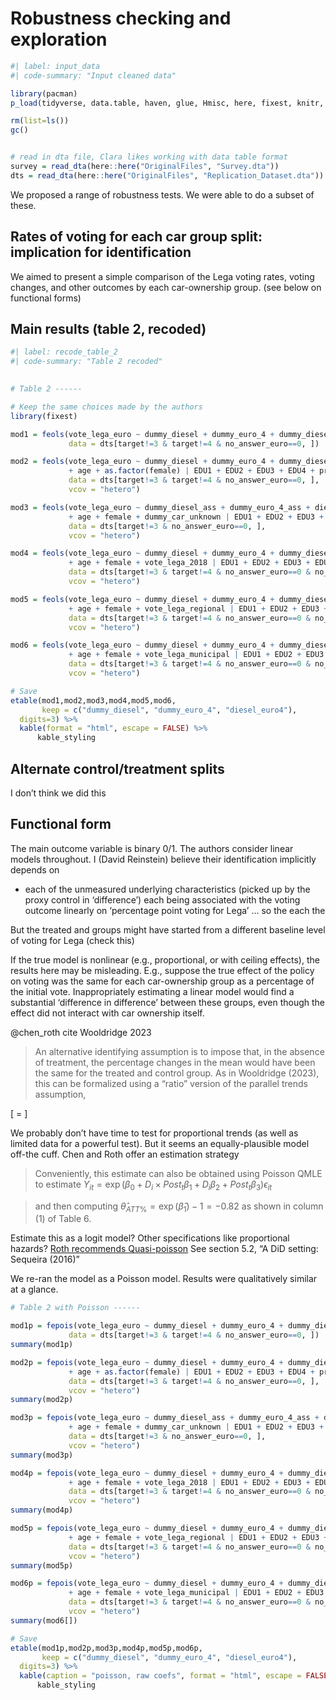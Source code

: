 # Robustness checking and exploration {#robustness}

```r
#| label: input_data
#| code-summary: "Input cleaned data"

library(pacman)
p_load(tidyverse, data.table, haven, glue, Hmisc, here, fixest, knitr, kableExtra)

rm(list=ls())
gc()


# read in dta file, Clara likes working with data table format
survey = read_dta(here::here("OriginalFiles", "Survey.dta"))
dts = read_dta(here::here("OriginalFiles", "Replication_Dataset.dta")) %>% data.table()

```



We proposed a range of robustness tests. We were able to do a subset of these.

## Rates of voting for each car group split: implication for identification

We aimed to present a simple comparison of the Lega voting rates, voting changes, and other outcomes by each car-ownership group. (see below on functional forms)

## Main results (table 2, recoded)

```r
#| label: recode_table_2
#| code-summary: "Table 2 recoded"
 

# Table 2 ------

# Keep the same choices made by the authors
library(fixest)

mod1 = feols(vote_lega_euro ~ dummy_diesel + dummy_euro_4 + dummy_diesel*dummy_euro_4, 
             data = dts[target!=3 & target!=4 & no_answer_euro==0, ])

mod2 = feols(vote_lega_euro ~ dummy_diesel + dummy_euro_4 + dummy_diesel*dummy_euro_4
             + age + as.factor(female) | EDU1 + EDU2 + EDU3 + EDU4 + profile_gross_personal_eu, 
             data = dts[target!=3 & target!=4 & no_answer_euro==0, ],
             vcov = "hetero")

mod3 = feols(vote_lega_euro ~ dummy_diesel_ass + dummy_euro_4_ass + diesel_euro4_ass
             + age + female + dummy_car_unknown | EDU1 + EDU2 + EDU3 + EDU4 + profile_gross_personal_eu, 
             data = dts[target!=3 & no_answer_euro==0, ],
             vcov = "hetero")

mod4 = feols(vote_lega_euro ~ dummy_diesel + dummy_euro_4 + dummy_diesel*dummy_euro_4
             + age + female + vote_lega_2018 | EDU1 + EDU2 + EDU3 + EDU4 + profile_gross_personal_eu, 
             data = dts[target!=3 & target!=4 & no_answer_euro==0 & no_answer_2018==0, ],
             vcov = "hetero")

mod5 = feols(vote_lega_euro ~ dummy_diesel + dummy_euro_4 + dummy_diesel*dummy_euro_4
             + age + female + vote_lega_regional | EDU1 + EDU2 + EDU3 + EDU4 + profile_gross_personal_eu, 
             data = dts[target!=3 & target!=4 & no_answer_euro==0 & no_answer_regional==0, ],
             vcov = "hetero")

mod6 = feols(vote_lega_euro ~ dummy_diesel + dummy_euro_4 + dummy_diesel*dummy_euro_4
             + age + female + vote_lega_municipal | EDU1 + EDU2 + EDU3 + EDU4 + profile_gross_personal_eu, 
             data = dts[target!=3 & target!=4 & no_answer_euro==0 & no_answer_municipal==0, ],
             vcov = "hetero")

# Save
etable(mod1,mod2,mod3,mod4,mod5,mod6,
       keep = c("dummy_diesel", "dummy_euro_4", "diesel_euro4"),
  digits=3) %>%
  kable(format = "html", escape = FALSE) %>%
      kable_styling

```

## Alternate control/treatment splits

I don't think we did this

## Functional form {#functional}

The main outcome variable is binary 0/1. The authors consider linear models throughout. I (David Reinstein) believe their identification implicitly depends on

-   each of the unmeasured underlying characteristics (picked up by the proxy control in 'difference') each being associated with the voting outcome linearly on 'percentage point voting for Lega' ... so the each the

But the treated and groups might have started from a different baseline level of voting for Lega (check this)

If the true model is nonlinear (e.g., proportional, or with ceiling effects), the results here may be misleading. E.g., suppose the true effect of the policy on voting was the same for each car-ownership group as a percentage of the initial vote. Inappropriately estimating a linear model would find a substantial 'difference in difference' between these groups, even though the effect did not interact with car ownership itself.

@chen_roth cite Wooldridge 2023 

> An alternative identifying assumption is to impose that, in the absence of treatment, the percentage changes in the mean would have been the same for the treated and control group. As in Wooldridge (2023), this can be formalized using a “ratio” version of the parallel trends assumption,

\[
\frac{E[Y_{it}(0) | D_i = 1, Post_t = 1]}{E[Y_{it}(0) | D_i = 1, Post_t = 0]} = \frac{E[Y_{it}(0) | D_i = 0, Post_t = 1]}{E[Y_{it}(0) | D_i = 0, Post_t = 0]}
\]

We probably don't have time to test for proportional trends (as well as limited data for a powerful test). But it seems an equally-plausible model off-the cuff. Chen and Roth offer an estimation strategy 


> Conveniently, this estimate can also be obtained using Poisson QMLE to estimate  $Y_{it} = \exp(\beta_0 + D_i \times Post_t \beta_1 + D_i\beta_2 + Post_t\beta_3)\epsilon_{it}$ 

> and then computing $\hat{\theta}_{ATT\%} = \exp(\hat{\beta}_1) - 1 = -0.82$ as shown in column (1) of Table 6.

Estimate this as a logit model? Other specifications like proportional hazards? [Roth recommends Quasi-poisson](https://www.jonathandroth.com/assets/files/LogUniqueHOD0_Draft_Accepted.pdf#page=25.45) See section 5.2, "A DiD setting: Sequeira (2016)"

We re-ran the model as a Poisson model. Results were qualitatively similar at a glance. 


```r
# Table 2 with Poisson ------

mod1p = fepois(vote_lega_euro ~ dummy_diesel + dummy_euro_4 + dummy_diesel*dummy_euro_4, 
             data = dts[target!=3 & target!=4 & no_answer_euro==0, ])
summary(mod1p)

mod2p = fepois(vote_lega_euro ~ dummy_diesel + dummy_euro_4 + dummy_diesel*dummy_euro_4
             + age + as.factor(female) | EDU1 + EDU2 + EDU3 + EDU4 + profile_gross_personal_eu, 
             data = dts[target!=3 & target!=4 & no_answer_euro==0, ],
             vcov = "hetero")
summary(mod2p)

mod3p = fepois(vote_lega_euro ~ dummy_diesel_ass + dummy_euro_4_ass + diesel_euro4_ass
             + age + female + dummy_car_unknown | EDU1 + EDU2 + EDU3 + EDU4 + profile_gross_personal_eu, 
             data = dts[target!=3 & no_answer_euro==0, ],
             vcov = "hetero")
summary(mod3p)

mod4p = fepois(vote_lega_euro ~ dummy_diesel + dummy_euro_4 + dummy_diesel*dummy_euro_4
             + age + female + vote_lega_2018 | EDU1 + EDU2 + EDU3 + EDU4 + profile_gross_personal_eu, 
             data = dts[target!=3 & target!=4 & no_answer_euro==0 & no_answer_2018==0, ],
             vcov = "hetero")
summary(mod4p)

mod5p = fepois(vote_lega_euro ~ dummy_diesel + dummy_euro_4 + dummy_diesel*dummy_euro_4
             + age + female + vote_lega_regional | EDU1 + EDU2 + EDU3 + EDU4 + profile_gross_personal_eu, 
             data = dts[target!=3 & target!=4 & no_answer_euro==0 & no_answer_regional==0, ],
             vcov = "hetero")
summary(mod5p)

mod6p = fepois(vote_lega_euro ~ dummy_diesel + dummy_euro_4 + dummy_diesel*dummy_euro_4
             + age + female + vote_lega_municipal | EDU1 + EDU2 + EDU3 + EDU4 + profile_gross_personal_eu, 
             data = dts[target!=3 & target!=4 & no_answer_euro==0 & no_answer_municipal==0, ],
             vcov = "hetero")
summary(mod6[])

# Save
etable(mod1p,mod2p,mod3p,mod4p,mod5p,mod6p,
       keep = c("dummy_diesel", "dummy_euro_4", "diesel_euro4"), 
  digits=3) %>%
  kable(caption = "poisson, raw coefs", format = "html", escape = FALSE, digits=3) %>%
      kable_styling

```

